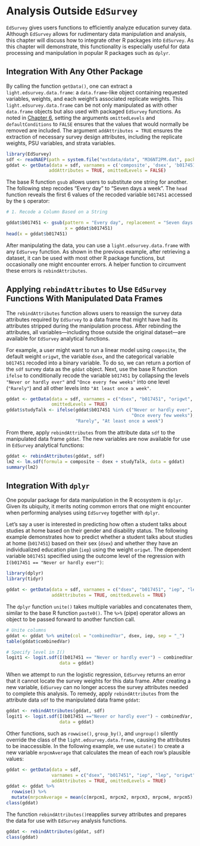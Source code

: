 # Analysis Outside `EdSurvey` {#analysisOutsideEdSurvey}

`EdSurvey` gives users functions to efficiently analyze education survey data. Although `EdSurvey` allows for rudimentary data manipulation and analysis, this chapter will discuss how to integrate other R packages into `EdSurvey`. As this chapter will demonstrate, this functionality is especially useful for data processing and manipulation in popular R packages such as `dplyr`.

## Integration With Any Other Package

By calling the function `getData()`, one can extract a `light.edsurvey.data.frame`: a `data.frame`-like object containing requested variables, weights, and each weight's associated replicate weights. This `light.edsurvey.data.frame` can be not only manipulated as with other `data.frame` objects but also used with packaged `EdSurvey` functions. As noted in [Chapter 6](#retrievingAllVariablesInADataset), setting the arguments `omittedLevels` and `defaultConditions` to `FALSE` ensures that the values that would normally be removed are included. The argument `addAttributes = TRUE` ensures the extraction of necessary survey design attributes, including the replicate weights, PSU variables, and strata variables.

```r
library(EdSurvey)
sdf <- readNAEP(path = system.file("extdata/data", "M36NT2PM.dat", package = "NAEPprimer"))
gddat <- getData(data = sdf, varnames = c('composite', 'dsex', 'b017451', 'origwt'),
                addAttributes = TRUE, omittedLevels = FALSE)
```

The base R function `gsub` allows users to substitute one string for another. The following step recodes "Every day" to "Seven days a week". The `head` function reveals the first 6 values of the recoded variable `b017451` accessed by the `$` operator:

```r
# 1. Recode a Column Based on a String

gddat$b017451 <- gsub(pattern = "Every day", replacement = "Seven days a week",
                      x = gddat$b017451)
head(x = gddat$b017451)
```

After manipulating the data, you can use a `light.edsurvey.data.frame` with any `EdSurvey` function. As shown in the previous example, after retrieving a dataset, it can be used with most other R package functions, but occasionally one might encounter errors. A helper function to circumvent these errors is `rebindAttributes`.

## Applying `rebindAttributes` to Use `EdSurvey` Functions With Manipulated Data Frames

The `rebindAttributes` function allows users to reassign the survey data attributes required by `EdSurvey` to a data frame that might have had its attributes stripped during the manipulation process. After rebinding the attributes, all variables---including those outside the original dataset---are available for `EdSurvey` analytical functions.

For example, a user might want to run a linear model using `composite`, the default weight `origwt`, the variable `dsex`, and the categorical variable `b017451` recoded into a binary variable. To do so, we can return a portion of the `sdf` survey data as the `gddat` object. Next, use the base R function `ifelse` to conditionally recode the variable `b017451` by collapsing the levels `"Never or hardly ever"` and `"Once every few weeks"` into one level (`"Rarely"`) and all other levels into `"At least once a week"`.

```r
gddat <- getData(data = sdf, varnames = c("dsex", "b017451", "origwt", "composite"),
                 omittedLevels = TRUE)
gddat$studyTalk <- ifelse(gddat$b017451 %in% c("Never or hardly ever",
                                               "Once every few weeks"),
                          "Rarely", "At least once a week")
```

From there, apply `rebindAttributes` from the attribute data `sdf` to the manipulated data frame `gddat`. The new variables are now available for use in `EdSurvey` analytical functions:

```r
gddat <- rebindAttributes(gddat, sdf)
lm2 <- lm.sdf(formula = composite ~ dsex + studyTalk, data = gddat)
summary(lm2)
```

## Integration With `dplyr`

One popular package for data manipulation in the R ecosystem is `dplyr`. Given its ubiquity, it merits noting common errors that one might encounter when performing analyses using `EdSurvey` together with `dplyr`. 

Let's say a user is interested in predicting how often a student talks about studies at home based on their gender and disability status. The following example demonstrates how to predict whether a student talks about studies at home (`b017451`) based on their sex (`dsex`) and whether they have an individualized education plan (`iep`) using the weight `origwt`. The dependent variable `b017451` specified using the outcome level of the regression with `I(b017451 == "Never or hardly ever")`:

```r
library(dplyr)
library(tidyr)
```

```r
gddat <- getData(data = sdf, varnames = c("dsex", "b017451", "iep", "lep", "origwt", "composite"),
                 addAttributes = TRUE, omittedLevels = TRUE)
```

The `dplyr` function `unite()` takes multiple variables and concatenates them, similar to the base R function `paste0()`. The `%>%` (pipe) operator allows an object to be passed forward to another function call.

```r
# Unite columns 
gddat <- gddat %>% unite(col = "combinedVar", dsex, iep, sep = "_")
table(gddat$combinedVar)
```

```r
# Specify level in I()
logit1 <- logit.sdf(I(b017451 == "Never or hardly ever") ~ combinedVar,
                    data = gddat)
```

When we attempt to run the logistic regression, `EdSurvey` returns an error that it cannot locate the survey weights for this data frame. After creating a new variable, `EdSurvey` can no longer access the survey attributes needed to complete this analysis. To remedy, apply `rebindAttributes` from the attribute data `sdf` to the manipulated data frame `gddat`:

```r
gddat <- rebindAttributes(gddat, sdf)
logit1 <- logit.sdf(I(b017451 =="Never or hardly ever") ~ combinedVar,
                    data = gddat)
```

Other functions, such as `rowwise()`, `group_by()`, and `ungroup()` silently override the class of the `light.edsurvey.data.frame`, causing the attributes to be inaccessible. In the following example, we use `mutate()` to create a new variable `mrpcmAverage` that calculates the mean of each row's plausible values:

```r
gddat <- getData(data = sdf,
                 varnames = c("dsex", "b017451", "iep", "lep", "origwt", "composite"),
                 addAttributes = TRUE, omittedLevels = TRUE)
gddat <- gddat %>%        
  rowwise() %>% 
  mutate(mrpcmAverage = mean(c(mrpcm1, mrpcm2, mrpcm3, mrpcm4, mrpcm5), na.rm = TRUE))
class(gddat)
```

The function `rebindAttributes()`reapplies survey attributes and prepares the data for use with `EdSurvey` analysis functions.

```r
gddat <- rebindAttributes(gddat, sdf)
class(gddat)
```
